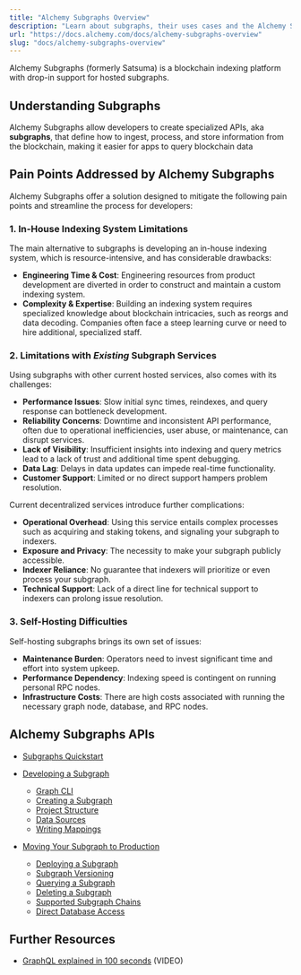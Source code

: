```yaml
---
title: "Alchemy Subgraphs Overview"
description: "Learn about subgraphs, their uses cases and the Alchemy Subgraphs platform."
url: "https://docs.alchemy.com/docs/alchemy-subgraphs-overview"
slug: "docs/alchemy-subgraphs-overview"
---
```


Alchemy Subgraphs (formerly Satsuma) is a blockchain indexing platform with drop-in support for hosted subgraphs.

## Understanding Subgraphs

Alchemy Subgraphs allow developers to create specialized APIs, aka **subgraphs**, that define how to ingest, process, and store information from the blockchain, making it easier for apps to query blockchain data

## Pain Points Addressed by Alchemy Subgraphs

Alchemy Subgraphs offer a solution designed to mitigate the following pain points and streamline the process for developers:

### **1. In-House Indexing System Limitations**

The main alternative to subgraphs is developing an in-house indexing system, which is resource-intensive, and has considerable drawbacks:

* **Engineering Time & Cost**: Engineering resources from product development are diverted in order to construct and maintain a custom indexing system.
* **Complexity & Expertise**: Building an indexing system requires specialized knowledge about blockchain intricacies, such as reorgs and data decoding. Companies often face a steep learning curve or need to hire additional, specialized staff.

### **2. Limitations with *Existing* Subgraph Services**

Using subgraphs with other current hosted services, also comes with its challenges:

* **Performance Issues**: Slow initial sync times, reindexes, and query response can bottleneck development.
* **Reliability Concerns**: Downtime and inconsistent API performance, often due to operational inefficiencies, user abuse, or maintenance, can disrupt services.
* **Lack of Visibility**: Insufficient insights into indexing and query metrics lead to a lack of trust and additional time spent debugging.
* **Data Lag**: Delays in data updates can impede real-time functionality.
* **Customer Support**: Limited or no direct support hampers problem resolution.

Current decentralized services introduce further complications:

* **Operational Overhead**: Using this service entails complex processes such as acquiring and staking tokens, and signaling your subgraph to indexers.
* **Exposure and Privacy**: The necessity to make your subgraph publicly accessible.
* **Indexer Reliance**: No guarantee that indexers will prioritize or even process your subgraph.
* **Technical Support**: Lack of a direct line for technical support to indexers can prolong issue resolution.

### **3. Self-Hosting Difficulties**

Self-hosting subgraphs brings its own set of issues:

* **Maintenance Burden**: Operators need to invest significant time and effort into system upkeep.
* **Performance Dependency**: Indexing speed is contingent on running personal RPC nodes.
* **Infrastructure Costs**: There are high costs associated with running the necessary graph node, database, and RPC nodes.

## Alchemy Subgraphs APIs

* [Subgraphs Quickstart](/reference/subgraphs-quickstart)

* [Developing a Subgraph](/reference/developing-a-subgraph)

  * [Graph CLI](/reference/graph-cli)
  * [Creating a Subgraph](/reference/creating-a-subgraph)
  * [Project Structure](/reference/project-structure)
  * [Data Sources](/reference/data-sources)
  * [Writing Mappings](https://thegraph.com/docs/en/developing/creating-a-subgraph/#writing-mappings)

* [Moving Your Subgraph to Production](/reference/moving-to-production)

  * [Deploying a Subgraph](/reference/deploying-a-subgraph)
  * [Subgraph Versioning](/reference/subgraph-versioning)
  * [Querying a Subgraph](/reference/querying-a-subgraph)
  * [Deleting a Subgraph](/reference/deleting-a-subgraph)
  * [Supported Subgraph Chains](/reference/supported-subgraph-chains)
  * [Direct Database Access](/reference/direct-database-access)

## Further Resources

* [GraphQL explained in 100 seconds](https://www.youtube.com/watch?v=eIQh02xuVw4) (VIDEO)
